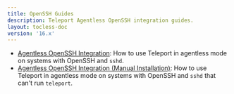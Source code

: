 ```yaml
---
title: OpenSSH Guides
description: Teleport Agentless OpenSSH integration guides.
layout: tocless-doc
version: '16.x'
---
```


- [Agentless OpenSSH Integration](/docs/ver/16.x/server-access/openssh/openssh): How to use Teleport in agentless mode on systems with OpenSSH and `sshd`.
- [Agentless OpenSSH Integration (Manual Installation)](/docs/ver/16.x/server-access/openssh/openssh-manual-install): How to use Teleport in agentless mode
  on systems with OpenSSH and `sshd` that can't run `teleport`.
